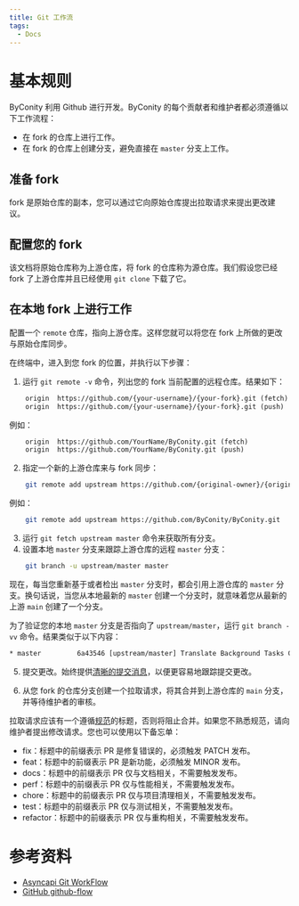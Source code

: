 ```yaml
---
title: Git 工作流
tags:
  - Docs
---
```


# 基本规则

ByConity 利用 Github 进行开发。ByConity 的每个贡献者和维护者都必须遵循以下工作流程：

- 在 fork 的仓库上进行工作。
- 在 fork 的仓库上创建分支，避免直接在 `master` 分支上工作。

## 准备 fork

fork 是原始仓库的副本，您可以通过它向原始仓库提出拉取请求来提出更改建议。

## 配置您的 fork

该文档将原始仓库称为上游仓库，将 fork 的仓库称为源仓库。我们假设您已经 fork 了上游仓库并且已经使用 `git clone` 下载了它。

## 在本地 fork 上进行工作

配置一个 `remote` 仓库，指向上游仓库。这样您就可以将您在 fork 上所做的更改与原始仓库同步。

在终端中，进入到您 fork 的位置，并执行以下步骤：

1. 运行 `git remote -v` 命令，列出您的 fork 当前配置的远程仓库。结果如下：

```txt
    origin  https://github.com/{your-username}/{your-fork}.git (fetch)
    origin  https://github.com/{your-username}/{your-fork}.git (push)
```

例如：

```txt
    origin	https://github.com/YourName/ByConity.git (fetch)
    origin	https://github.com/YourName/ByConity.git (push)
```

2. 指定一个新的上游仓库来与 fork 同步：

```bash
    git remote add upstream https://github.com/{original-owner}/{original-repository}.git
```

例如：

```bash
    git remote add upstream https://github.com/ByConity/ByConity.git
```

3. 运行 `git fetch upstream master` 命令来获取所有分支。
4. 设置本地 `master` 分支来跟踪上游仓库的远程 `master` 分支：

```bash
    git branch -u upstream/master master
```

现在，每当您重新基于或者检出 `master` 分支时，都会引用上游仓库的 `master` 分支。换句话说，当您从本地最新的 `master` 创建一个分支时，就意味着您从最新的上游 `main` 创建了一个分支。

为了验证您的本地 `master` 分支是否指向了 `upstream/master`，运行 `git branch -vv` 命令。结果类似于以下内容：

```txt
* master         6a43546 [upstream/master] Translate Background Tasks Configuration in English
```

5. 提交更改。始终提供[清晰的提交消息](https://cbea.ms/git-commit/#imperative)，以便更容易地跟踪提交更改。

6. 从您 fork 的仓库分支创建一个拉取请求，将其合并到上游仓库的 `main` 分支，并等待维护者的审核。

拉取请求应该有一个遵循[规范](https://www.conventionalcommits.org/en/v1.0.0/#summary)的标题，否则将阻止合并。如果您不熟悉规范，请向维护者提出修改请求。您也可以使用以下备忘单：

- fix：标题中的前缀表示 PR 是修复错误的，必须触发 PATCH 发布。
- feat：标题中的前缀表示 PR 是新功能，必须触发 MINOR 发布。
- docs：标题中的前缀表示 PR 仅与文档相关，不需要触发发布。
- perf：标题中的前缀表示 PR 仅与性能相关，不需要触发发布。
- chore：标题中的前缀表示 PR 仅与项目清理相关，不需要触发发布。
- test：标题中的前缀表示 PR 仅与测试相关，不需要触发发布。
- refactor：标题中的前缀表示 PR 仅与重构相关，不需要触发发布。

# 参考资料

- [Asyncapi Git WorkFlow](https://github.com/asyncapi/community/blob/master/git-workflow.md)
- [GitHub github-flow](https://docs.github.com/en/get-started/quickstart/github-flow)
